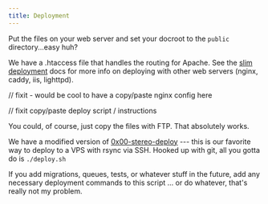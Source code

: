 ```yaml
---
title: Deployment
---
```


Put the files on your web server and set your docroot to the `public` directory...easy huh?

We have a .htaccess file that handles the routing for Apache. See the [slim deployment](https://www.slimframework.com/docs/v4/start/web-servers.html) docs for more info on deploying with other web servers (nginx, caddy, iis, lighttpd).

// fixit - would be cool to have a copy/paste nginx config here

// fixit copy/paste deploy script / instructions

You could, of course, just copy the files with FTP. That absolutely works.

We have a modified version of [0x00-stereo-deploy](https://github.com/jyoungblood/0x00-stereo-deploy) --- this is our favorite way to deploy to a VPS with rsync via SSH. Hooked up with git, all you gotta do is `./deploy.sh`

If you add migrations, queues, tests, or whatever stuff in the future, add any necessary deployment commands to this script ... or do whatever, that's really not my problem.
